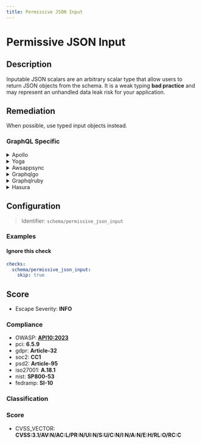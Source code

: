 ```yaml
---
title: Permissive JSON Input
---
```


# Permissive JSON Input

## Description

Inputable JSON scalars are an arbitrary scalar type that allow users to return JSON objects from the schema.
It is a weak typing **bad practice** and may represent an unhandled data leak risk for your application.

## Remediation

When possible, use typed input objects instead.


### GraphQL Specific

<details>
    <summary>Apollo</summary>

Ensure strong typing in JSON schemas and validate the types of all inputs rigorously to prevent type-related security issues. In the Apollo framework, use resolvers to enforce the correct types and consider implementing additional middleware for input validation.

</details>

<details>
    <summary>Yoga</summary>

Ensure strong typing in JSON parsing within the Yoga framework engine by explicitly defining and validating the types of all data fields. Avoid relying on implicit or weak typing to prevent type-related security vulnerabilities.

</details>

<details>
    <summary>Awsappsync</summary>

Ensure strong typing in your schema definitions and resolvers to prevent type coercion vulnerabilities. Explicitly define types for all fields in your GraphQL schema and avoid using generic types like 'JSON' or 'AWSJSON' unless absolutely necessary. When using resolvers, validate the input types and enforce strict type checking before processing the data within your AWS AppSync functions.

</details>

<details>
    <summary>Graphqlgo</summary>

Ensure strong typing in GraphQL schema definitions and validate incoming JSON requests against the schema to prevent type-related issues. Avoid implicit type coercion by explicitly defining scalar types and using custom scalar types if necessary to handle complex data structures or validation requirements.

</details>

<details>
    <summary>Graphqlruby</summary>

In the GraphQL Ruby framework, ensure that you define your types explicitly and handle the parsing of input values carefully. Use the built-in scalar types provided by GraphQL Ruby, such as Int, Float, Boolean, and ID, to enforce strict typing. Avoid using generic types like JSON or String for complex inputs when possible. If you must accept JSON inputs, parse and validate them thoroughly on the server side before processing to prevent type-related security vulnerabilities. Additionally, consider implementing custom scalar types with validation logic to enforce the correct structure and data types of the input.

</details>

<details>
    <summary>Hasura</summary>

Ensure strict type checking in Hasura by using explicit casting or type annotations in your GraphQL queries and mutations to prevent weak typing issues. Additionally, validate the JSON inputs against predefined schemas to enforce the correct types.

</details>


## Configuration

> Identifier: `schema/permissive_json_input`



### Examples



#### Ignore this check

```yaml
checks:
  schema/permissive_json_input:
    skip: true
```




## Score

- Escape Severity: **<span className="info-severityom">INFO</span>**

### Compliance

- OWASP: **[API10:2023](https://github.com/OWASP/API-Security/blob/master/editions/2023/en/0xaa-unsafe-consumption-of-apis.md)**
- pci: **6.5.9**
- gdpr: **Article-32**
- soc2: **CC1**
- psd2: **Article-95**
- iso27001: **A.18.1**
- nist: **SP800-53**
- fedramp: **SI-10**

### Classification






### Score

- CVSS_VECTOR: **CVSS:3.1/AV:N/AC:L/PR:N/UI:N/S:U/C:N/I:N/A:N/E:H/RL:O/RC:C**


